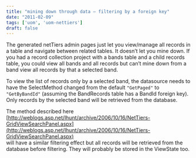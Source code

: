 ```yaml
---
title: "mining down through data – filtering by a foreign key"
date: "2011-02-09"
tags: ['uom', 'uom-nettiers']
draft: false
---
```


The generated netTiers admin pages just let you view/manage all records in a table and navigate between related tables. It doesn’t let you mine down. If you had a record collection project with a bands table and a child records table, you could view all bands and all records but can’t mine down from a band view all records by that a selected band.

To view the list of records only by a selected band, the datasource needs to have the SelectMethod changed from the default ```"GetPaged"``` to ```"GetByBandId"``` (assuming the BandRecords table has a BandId foreign key). Only records by the selected band will be retrieved from the database.

The method described here  
[http://weblogs.asp.net/lhunt/archive/2006/10/16/NetTiers-GridViewSearchPanel.aspx](http://weblogs.asp.net/lhunt/archive/2006/10/16/NetTiers-GridViewSearchPanel.aspx)  
will have a similar filtering effect but all records will be retrieved from the database before filtering. They will probably be stored in the ViewState too.
